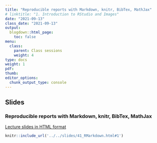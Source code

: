 ```yaml
---
title: "Reproducible reports with Markdown, knitr, BibTex, MathJax"
# linktitle: "1. Introduction to RStudio and Images"
date: "2021-09-13"
class_date: "2021-09-13"
output:
  blogdown::html_page:
    toc: false
menu:
  class:
    parent: Class sessions
    weight: 4
type: docs
weight: 1
pdf:
thumb:
editor_options: 
  chunk_output_type: console
---
```


## Slides

### Reproducible reports with Markdown, knitr, BibTex, MathJax

<a href="../../slides/41_RMarkdown.html#1" target="_blank">Lecture slides in HTML format</a>

```r
knitr::include_url('../../slides/41_RMarkdown.html#1')
```

